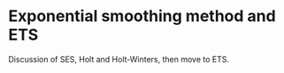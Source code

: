 # Exponential smoothing method and ETS

Discussion of SES, Holt and Holt-Winters, then move to ETS.
